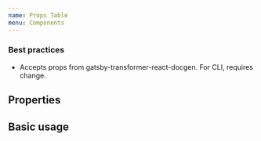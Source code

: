 ```yaml
---
name: Props Table
menu: Components
---
```



### Best practices

- Accepts props from gatsby-transformer-react-docgen. For CLI, requires change.

## Properties


## Basic usage


<PropsTable propMetaData={{}} />